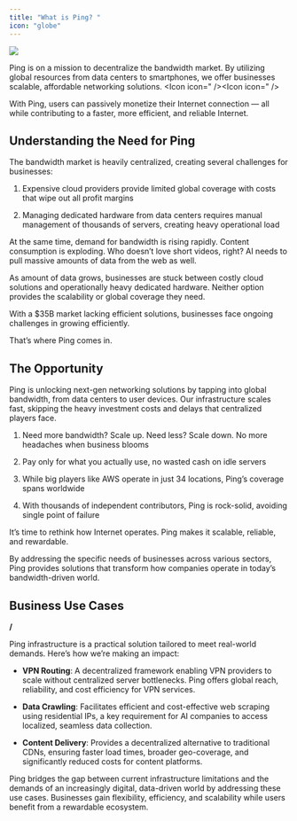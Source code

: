 ```yaml
---
title: "What is Ping? "
icon: "globe"
---
```


![](/doc_what-is-ping.png)

Ping is on a mission to decentralize the bandwidth market. By utilizing global resources from data centers to smartphones, we offer businesses scalable, affordable networking solutions. <Icon icon=" /><Icon icon="" /><Icon icon="" iconType="regular" /><Icon icon=" /><Icon icon="" /><Icon icon="b" /><Icon icon="" />

With Ping, users can passively monetize their Internet connection — all while contributing to a faster, more efficient, and reliable Internet.

## **Understanding the Need for Ping**

The bandwidth market is heavily centralized, creating several challenges for businesses:

1. Expensive cloud providers provide limited global coverage with costs that wipe out all profit margins

2. Managing dedicated hardware from data centers requires manual management of thousands of servers, creating heavy operational load

At the same time, demand for bandwidth is rising rapidly. Content consumption is exploding. Who doesn’t love short videos, right? AI needs to pull massive amounts of data from the web as well.

As amount of data grows, businesses are stuck between costly cloud solutions and operationally heavy dedicated hardware. Neither option provides the scalability or global coverage they need.

With a $35B market lacking efficient solutions, businesses face ongoing challenges in growing efficiently.

That’s where Ping comes in.

## **The Opportunity**

Ping is unlocking next-gen networking solutions by tapping into global bandwidth, from data centers to user devices. Our infrastructure scales fast, skipping the heavy investment costs and delays that centralized players face.

1. Need more bandwidth? Scale up. Need less? Scale down. No more headaches when business blooms

2. Pay only for what you actually use, no wasted cash on idle servers

3. While big players like AWS operate in just 34 locations, Ping’s coverage spans worldwide

4. With thousands of independent contributors, Ping is rock-solid, avoiding single point of failure

It’s time to rethink how Internet operates. Ping makes it scalable, reliable, and rewardable.

By addressing the specific needs of businesses across various sectors, Ping provides solutions that transform how companies operate in today’s bandwidth-driven world.

## **Business Use Cases**

**/**

Ping infrastructure is a practical solution tailored to meet real-world demands. Here’s how we’re making an impact:

* **VPN Routing**: A decentralized framework enabling VPN providers to scale without centralized server bottlenecks. Ping offers global reach, reliability, and cost efficiency for VPN services.

* **Data Crawling**: Facilitates efficient and cost-effective web scraping using residential IPs, a key requirement for AI companies to access localized, seamless data collection.

* **Content Delivery**: Provides a decentralized alternative to traditional CDNs, ensuring faster load times, broader geo-coverage, and significantly reduced costs for content platforms.

Ping bridges the gap between current infrastructure limitations and the demands of an increasingly digital, data-driven world by addressing these use cases. Businesses gain flexibility, efficiency, and scalability while users benefit from a rewardable ecosystem.